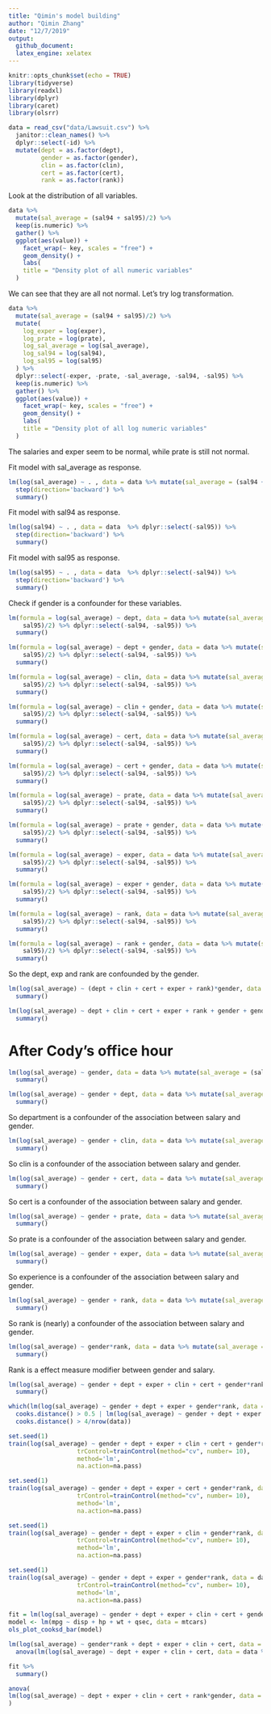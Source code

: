 ```yaml
---
title: "Qimin's model building"
author: "Qimin Zhang"
date: "12/7/2019"
output: 
  github_document:
  latex_engine: xelatex
---
```


```r
knitr::opts_chunk$set(echo = TRUE)
library(tidyverse)
library(readxl)
library(dplyr)
library(caret)
library(olsrr)
```

```r
data = read_csv("data/Lawsuit.csv") %>% 
  janitor::clean_names() %>% 
  dplyr::select(-id) %>% 
  mutate(dept = as.factor(dept),
         gender = as.factor(gender),
         clin = as.factor(clin),
         cert = as.factor(cert),
         rank = as.factor(rank))
```

Look at the distribution of all variables.

```r
data %>%
  mutate(sal_average = (sal94 + sal95)/2) %>% 
  keep(is.numeric) %>%
  gather() %>% 
  ggplot(aes(value)) +
    facet_wrap(~ key, scales = "free") +
    geom_density() +
    labs(
    title = "Density plot of all numeric variables"
  )
```

We can see that they are all not normal. Let's try log transformation.

```r
data %>%
  mutate(sal_average = (sal94 + sal95)/2) %>%
  mutate(
    log_exper = log(exper),
    log_prate = log(prate),
    log_sal_average = log(sal_average),
    log_sal94 = log(sal94),
    log_sal95 = log(sal95)
  ) %>% 
  dplyr::select(-exper, -prate, -sal_average, -sal94, -sal95) %>% 
  keep(is.numeric) %>%
  gather() %>% 
  ggplot(aes(value)) +
    facet_wrap(~ key, scales = "free") +
    geom_density() +
    labs(
    title = "Density plot of all log numeric variables"
  )
```

The salaries and exper seem to be normal, while prate is still not normal.

Fit model with sal_average as response.

```r
lm(log(sal_average) ~ . , data = data %>% mutate(sal_average = (sal94 + sal95)/2) %>% dplyr::select(-sal94, -sal95)) %>% 
  step(direction='backward') %>% 
  summary()
```

Fit model with sal94 as response.

```r
lm(log(sal94) ~ . , data = data  %>% dplyr::select(-sal95)) %>% 
  step(direction='backward') %>% 
  summary()
```

Fit model with sal95 as response.

```r
lm(log(sal95) ~ . , data = data  %>% dplyr::select(-sal94)) %>% 
  step(direction='backward') %>% 
  summary()
```

Check if gender is a confounder for these variables.

```r
lm(formula = log(sal_average) ~ dept, data = data %>% mutate(sal_average = (sal94 + 
    sal95)/2) %>% dplyr::select(-sal94, -sal95)) %>% 
  summary()

lm(formula = log(sal_average) ~ dept + gender, data = data %>% mutate(sal_average = (sal94 + 
    sal95)/2) %>% dplyr::select(-sal94, -sal95)) %>% 
  summary()
```

```r
lm(formula = log(sal_average) ~ clin, data = data %>% mutate(sal_average = (sal94 + 
    sal95)/2) %>% dplyr::select(-sal94, -sal95)) %>% 
  summary()

lm(formula = log(sal_average) ~ clin + gender, data = data %>% mutate(sal_average = (sal94 + 
    sal95)/2) %>% dplyr::select(-sal94, -sal95)) %>% 
  summary()
```

```r
lm(formula = log(sal_average) ~ cert, data = data %>% mutate(sal_average = (sal94 + 
    sal95)/2) %>% dplyr::select(-sal94, -sal95)) %>% 
  summary()

lm(formula = log(sal_average) ~ cert + gender, data = data %>% mutate(sal_average = (sal94 + 
    sal95)/2) %>% dplyr::select(-sal94, -sal95)) %>% 
  summary()
```

```r
lm(formula = log(sal_average) ~ prate, data = data %>% mutate(sal_average = (sal94 + 
    sal95)/2) %>% dplyr::select(-sal94, -sal95)) %>% 
  summary()

lm(formula = log(sal_average) ~ prate + gender, data = data %>% mutate(sal_average = (sal94 + 
    sal95)/2) %>% dplyr::select(-sal94, -sal95)) %>% 
  summary()
```

```r
lm(formula = log(sal_average) ~ exper, data = data %>% mutate(sal_average = (sal94 + 
    sal95)/2) %>% dplyr::select(-sal94, -sal95)) %>% 
  summary()

lm(formula = log(sal_average) ~ exper + gender, data = data %>% mutate(sal_average = (sal94 + 
    sal95)/2) %>% dplyr::select(-sal94, -sal95)) %>% 
  summary()
```

```r
lm(formula = log(sal_average) ~ rank, data = data %>% mutate(sal_average = (sal94 + 
    sal95)/2) %>% dplyr::select(-sal94, -sal95)) %>% 
  summary()

lm(formula = log(sal_average) ~ rank + gender, data = data %>% mutate(sal_average = (sal94 + 
    sal95)/2) %>% dplyr::select(-sal94, -sal95)) %>% 
  summary()
```

So the dept, exp and rank are confounded by the gender.

```r
lm(log(sal_average) ~ (dept + clin + cert + exper + rank)*gender, data = data %>% mutate(sal_average = (sal94 + sal95)/2) %>% dplyr::select(-sal94, -sal95)) %>% 
  summary()
```


```r
lm(log(sal_average) ~ dept + clin + cert + exper + rank + gender + gender*exper, data = data %>% mutate(sal_average = (sal94 + sal95)/2) %>% dplyr::select(-sal94, -sal95)) %>% 
  summary()
```

# After Cody's office hour

```r
lm(log(sal_average) ~ gender, data = data %>% mutate(sal_average = (sal94 + sal95)/2) %>% dplyr::select(-sal94, -sal95)) %>% 
  summary()

lm(log(sal_average) ~ gender + dept, data = data %>% mutate(sal_average = (sal94 + sal95)/2) %>% dplyr::select(-sal94, -sal95)) %>% 
  summary()
```

So department is a confounder of the association between salary and gender.

```r
lm(log(sal_average) ~ gender + clin, data = data %>% mutate(sal_average = (sal94 + sal95)/2) %>% dplyr::select(-sal94, -sal95)) %>% 
  summary()
```

So clin is a confounder of the association between salary and gender.

```r
lm(log(sal_average) ~ gender + cert, data = data %>% mutate(sal_average = (sal94 + sal95)/2) %>% dplyr::select(-sal94, -sal95)) %>% 
  summary()
```

So cert is a confounder of the association between salary and gender.

```r
lm(log(sal_average) ~ gender + prate, data = data %>% mutate(sal_average = (sal94 + sal95)/2) %>% dplyr::select(-sal94, -sal95)) %>% 
  summary()
```

So prate is a confounder of the association between salary and gender.

```r
lm(log(sal_average) ~ gender + exper, data = data %>% mutate(sal_average = (sal94 + sal95)/2) %>% dplyr::select(-sal94, -sal95)) %>% 
  summary()
```

So experience is a confounder of the association between salary and gender.

```r
lm(log(sal_average) ~ gender + rank, data = data %>% mutate(sal_average = (sal94 + sal95)/2) %>% dplyr::select(-sal94, -sal95)) %>% 
  summary()
```

So rank is (nearly) a confounder of the association between salary and gender.


```r
lm(log(sal_average) ~ gender*rank, data = data %>% mutate(sal_average = (sal94 + sal95)/2) %>% dplyr::select(-sal94, -sal95)) %>% 
  summary()
```

Rank is a effect measure modifier between gender and salary.

```r
lm(log(sal_average) ~ gender + dept + exper + clin + cert + gender*rank, data = data %>% mutate(sal_average = (sal94 + sal95)/2) %>% dplyr::select(-sal94, -sal95)) %>% 
  summary()
```

```r
which(lm(log(sal_average) ~ gender + dept + exper + gender*rank, data = data %>% mutate(sal_average = (sal94 + sal95)/2) %>% dplyr::select(-sal94, -sal95)) %>% 
  cooks.distance() > 0.5 | lm(log(sal_average) ~ gender + dept + exper + gender*rank, data = data %>% mutate(sal_average = (sal94 + sal95)/2) %>% dplyr::select(-sal94, -sal95)) %>% 
  cooks.distance() > 4/nrow(data))
```

```r
set.seed(1)
train(log(sal_average) ~ gender + dept + exper + clin + cert + gender*rank, data = data %>% mutate(sal_average = (sal94 + sal95)/2) %>% dplyr::select(-sal94, -sal95),
                   trControl=trainControl(method="cv", number= 10),
                   method='lm',
                   na.action=na.pass)
```

```r
set.seed(1)
train(log(sal_average) ~ gender + dept + exper + cert + gender*rank, data = data %>% mutate(sal_average = (sal94 + sal95)/2) %>% dplyr::select(-sal94, -sal95),
                   trControl=trainControl(method="cv", number= 10),
                   method='lm',
                   na.action=na.pass)
```

```r
set.seed(1)
train(log(sal_average) ~ gender + dept + exper + clin + gender*rank, data = data %>% mutate(sal_average = (sal94 + sal95)/2) %>% dplyr::select(-sal94, -sal95),
                   trControl=trainControl(method="cv", number= 10),
                   method='lm',
                   na.action=na.pass)
```

```r
set.seed(1)
train(log(sal_average) ~ gender + dept + exper + gender*rank, data = data %>% mutate(sal_average = (sal94 + sal95)/2) %>% dplyr::select(-sal94, -sal95),
                   trControl=trainControl(method="cv", number= 10),
                   method='lm',
                   na.action=na.pass)
```

```r
fit = lm(log(sal_average) ~ gender + dept + exper + clin + cert + gender*rank, data = data %>% mutate(sal_average = (sal94 + sal95)/2) %>% dplyr::select(-sal94, -sal95))
model <- lm(mpg ~ disp + hp + wt + qsec, data = mtcars)
ols_plot_cooksd_bar(model)
```

```r
lm(log(sal_average) ~ gender*rank + dept + exper + clin + cert, data = data %>% mutate(sal_average = (sal94 + sal95)/2) %>% dplyr::select(-sal94, -sal95)) %>% 
  anova(lm(log(sal_average) ~ dept + exper + clin + cert, data = data %>% mutate(sal_average = (sal94 + sal95)/2) %>% dplyr::select(-sal94, -sal95)))
```

```r
fit %>% 
  summary()
```


```r
anova(
lm(log(sal_average) ~ dept + exper + clin + cert + rank*gender, data = data %>% mutate(sal_average = (sal94 + sal95)/2) %>% dplyr::select(-sal94, -sal95))
)
```

